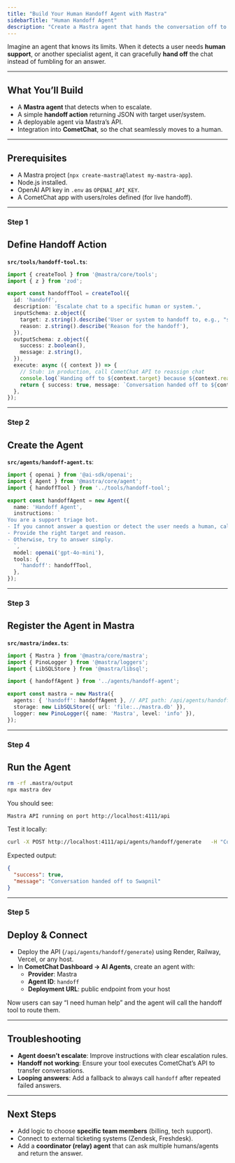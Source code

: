 ```yaml
---
title: "Build Your Human Handoff Agent with Mastra"
sidebarTitle: "Human Handoff Agent"
description: "Create a Mastra agent that hands the conversation off to the right human or system when needed, then returns control smoothly."
---
```


Imagine an agent that knows its limits. When it detects a user needs **human support**, or another specialist agent, it can gracefully **hand off** the chat instead of fumbling for an answer.

***

## What You’ll Build

* A **Mastra agent** that detects when to escalate.  
* A simple **handoff action** returning JSON with target user/system.  
* A deployable agent via Mastra’s API.  
* Integration into **CometChat**, so the chat seamlessly moves to a human.  

***

## Prerequisites

* A Mastra project (`npx create-mastra@latest my-mastra-app`).  
* Node.js installed.  
* OpenAI API key in `.env` as `OPENAI_API_KEY`.  
* A CometChat app with users/roles defined (for live handoff).  

***

<h3 className="text-2xl font-semibold mb-6 mt-8">
  <span className="inline-flex items-center px-4 py-1.5 rounded-full bg-emerald-100 text-emerald-700 dark:bg-emerald-900/30 dark:text-emerald-300 uppercase tracking-wide text-sm">Step 1</span>
</h3>

## Define Handoff Action

**`src/tools/handoff-tool.ts`**:

```ts
import { createTool } from '@mastra/core/tools';
import { z } from 'zod';

export const handoffTool = createTool({
  id: 'handoff',
  description: 'Escalate chat to a specific human or system.',
  inputSchema: z.object({
    target: z.string().describe('User or system to handoff to, e.g., "swapnil" or "support-team"'),
    reason: z.string().describe('Reason for the handoff'),
  }),
  outputSchema: z.object({
    success: z.boolean(),
    message: z.string(),
  }),
  execute: async ({ context }) => {
    // Stub: in production, call CometChat API to reassign chat
    console.log(`Handing off to ${context.target} because ${context.reason}`);
    return { success: true, message: `Conversation handed off to ${context.target}` };
  },
});
```

***

<h3 className="text-2xl font-semibold mb-6 mt-8">
  <span className="inline-flex items-center px-4 py-1.5 rounded-full bg-emerald-100 text-emerald-700 dark:bg-emerald-900/30 dark:text-emerald-300 uppercase tracking-wide text-sm">Step 2</span>
</h3>

## Create the Agent

**`src/agents/handoff-agent.ts`**:

```ts
import { openai } from '@ai-sdk/openai';
import { Agent } from '@mastra/core/agent';
import { handoffTool } from '../tools/handoff-tool';

export const handoffAgent = new Agent({
  name: 'Handoff Agent',
  instructions: `
You are a support triage bot. 
- If you cannot answer a question or detect the user needs a human, call the 'handoff' tool. 
- Provide the right target and reason.
- Otherwise, try to answer simply.
  `,
  model: openai('gpt-4o-mini'),
  tools: {
    'handoff': handoffTool,
  },
});
```

***

<h3 className="text-2xl font-semibold mb-6 mt-8">
  <span className="inline-flex items-center px-4 py-1.5 rounded-full bg-emerald-100 text-emerald-700 dark:bg-emerald-900/30 dark:text-emerald-300 uppercase tracking-wide text-sm">Step 3</span>
</h3>

## Register the Agent in Mastra

**`src/mastra/index.ts`**:

```ts
import { Mastra } from '@mastra/core/mastra';
import { PinoLogger } from '@mastra/loggers';
import { LibSQLStore } from '@mastra/libsql';

import { handoffAgent } from '../agents/handoff-agent';

export const mastra = new Mastra({
  agents: { 'handoff': handoffAgent }, // API path: /api/agents/handoff/*
  storage: new LibSQLStore({ url: 'file:../mastra.db' }),
  logger: new PinoLogger({ name: 'Mastra', level: 'info' }),
});
```

***

<h3 className="text-2xl font-semibold mb-6 mt-8">
  <span className="inline-flex items-center px-4 py-1.5 rounded-full bg-emerald-100 text-emerald-700 dark:bg-emerald-900/30 dark:text-emerald-300 uppercase tracking-wide text-sm">Step 4</span>
</h3>

## Run the Agent

```bash
rm -rf .mastra/output
npx mastra dev
```

You should see:

```
Mastra API running on port http://localhost:4111/api
```

Test it locally:

```bash
curl -X POST http://localhost:4111/api/agents/handoff/generate   -H "Content-Type: application/json"   -d '{"messages":[{"role":"user","content":"I need to speak with Swapnil about my billing issue"}]}'
```

Expected output:

```json
{
  "success": true,
  "message": "Conversation handed off to Swapnil"
}
```

***

<h3 className="text-2xl font-semibold mb-6 mt-8">
  <span className="inline-flex items-center px-4 py-1.5 rounded-full bg-emerald-100 text-emerald-700 dark:bg-emerald-900/30 dark:text-emerald-300 uppercase tracking-wide text-sm">Step 5</span>
</h3>

## Deploy & Connect

* Deploy the API (`/api/agents/handoff/generate`) using Render, Railway, Vercel, or any host.  
* In **CometChat Dashboard → AI Agents**, create an agent with:  
  * **Provider**: Mastra  
  * **Agent ID**: `handoff`  
  * **Deployment URL**: public endpoint from your host  

Now users can say “I need human help” and the agent will call the handoff tool to route them.

***

## Troubleshooting

* **Agent doesn’t escalate**: Improve instructions with clear escalation rules.  
* **Handoff not working**: Ensure your tool executes CometChat’s API to transfer conversations.  
* **Looping answers**: Add a fallback to always call `handoff` after repeated failed answers.  

***

## Next Steps

* Add logic to choose **specific team members** (billing, tech support).  
* Connect to external ticketing systems (Zendesk, Freshdesk).  
* Add a **coordinator (relay) agent** that can ask multiple humans/agents and return the answer.  
